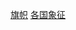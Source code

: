 {{Commonscat|Flags by country}}
{{Categories by country|nocat}}

[[Category:旗帜|]]
[[Category:各国象征|]]